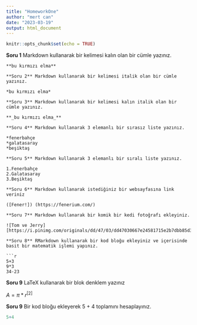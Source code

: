 ```yaml
---
title: "HomeworkOne"
author: "mert can"
date: "2023-03-19"
output: html_document
---
```


```r
knitr::opts_chunk$set(echo = TRUE)
```

**Soru 1** Markdown kullanarak bir kelimesi kalın olan bir cümle yazınız.
```
**bu kırmızı elma**

**Soru 2** Markdown kullanarak bir kelimesi italik olan bir cümle yazınız.

*bu kırmızı elma*

**Soru 3** Markdown kullanarak bir kelimesi kalın italik olan bir cümle yazınız.

**_bu kırmızı elma_**

**Soru 4** Markdown kullanarak 3 elemanlı bir sırasız liste yazınız.

*fenerbahçe
*galatasaray
*beşiktaş

**Soru 5** Markdown kullanarak 3 elemanlı bir sıralı liste yazınız.

1.Fenerbahçe
2.Galatasaray
3.Beşiktaş

**Soru 6** Markdown kullanarak istediğiniz bir websayfasına link veriniz

([Fener!]) (https://fenerium.com/)

**Soru 7** Markdown kullanarak bir komik bir kedi fotoğrafı ekleyiniz.

![Tom ve Jerry][https://i.pinimg.com/originals/dd/47/03/dd47030667e24581715e2b7dbb85d32d.png]

**Soru 8** RMarkdown kullanarak bir kod bloğu ekleyiniz ve içerisinde basit bir matematik işlemi yapınız.

```r
5+3
9*3
34-23
```


**Soru 9** LaTeX kullanarak bir blok denklem yazınız

$A=\pi*r^[2]$

**Soru 9** Bir kod bloğu ekleyerek 5 + 4 toplamını hesaplayınız.

```r
5+4
```


